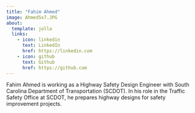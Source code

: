 ```yaml
---
title: "Fahim Ahmed"
image: Ahmed5x7.JPG
about:
  template: jolla
  links:
    - icon: linkedin
      text: LinkedIn
      href: https://linkedin.com
    - icon: github
      text: Github
      href: https://github.com
---
```


Fahim Ahmed is working as a Highway Safety Design Engineer with South Carolina Department of Transportation (SCDOT). In his role in the Traffic Safety Office at SCDOT, he prepares highway designs for safety improvement projects.
